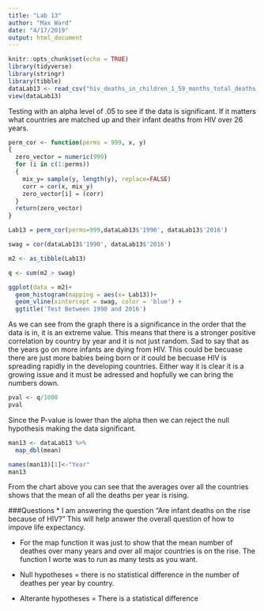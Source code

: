 ```yaml
---
title: "Lab 13"
author: "Max Ward"
date: "4/17/2019"
output: html_document
---
```


```r
knitr::opts_chunk$set(echo = TRUE)
library(tidyverse)
library(stringr)
library(tibble)
dataLab13 <- read_csv("hiv_deaths_in_children_1_59_months_total_deaths.csv")
view(dataLab13)
```
Testing with an alpha level of .05 to see if the data is significant. If it matters what countries are matched up and their infant deaths from HIV over 26 years.
```r
perm_cor <- function(perms = 999, x, y)
{
  zero_vector = numeric(999)
  for (i in c(1:perms))
  {
    mix_y= sample(y, length(y), replace=FALSE)
    corr = cor(x, mix_y)
    zero_vector[i] = (corr)
  }
  return(zero_vector)
}
```
```r
Lab13 = perm_cor(perms=999,dataLab13$'1990', dataLab13$'2016')
```
```r
swag = cor(dataLab13$'1990', dataLab13$'2016')
```
```r
m2 <- as_tibble(Lab13)
```
```r
q <- sum(m2 > swag)
```
```r
ggplot(data = m2)+
  geom_histogram(mapping = aes(x= Lab13))+
  geom_vline(xintercept = swag, color = 'blue') +
  ggtitle('Test Between 1990 and 2016')
```

As we can see from the graph there is a significance in the order that the data is in, it is an extreme value. This means that there is a stronger positive correlation by country by year and it is not just random. Sad to say that as the years go on more infants are dying from HIV. This could be becuase there are just more babies being born or it could be becuase HIV is spreading rapidly in the developing countries. Either way it is clear it is a growing issue and it must be adressed and hopfully we can bring the numbers down. 
```r
pval <- q/1000
pval
```
Since the P-value is lower than the alpha then we can reject the null hypothesis making the data significant. 
```r
man13 <- dataLab13 %>%
  map_dbl(mean)
```
```r
names(man13)[1]<-"Year"
man13
```
From the chart above you can see that the averages over all the countries shows that the mean of all the deaths per year is rising. 

###Questions
* I am answering the question "Are infant deaths on the rise because of HIV?" This will help answer the overall question of how to impove life expectancy.

* For the map function it was just to show that the mean number of deathes over many years and over all major countries is on the rise. The function I worte was to run as many tests as you want. 

* Null hypotheses = there is no statistical difference in the number of deathes per year by country. 

* Alterante hypotheses = There is a statistical difference 

